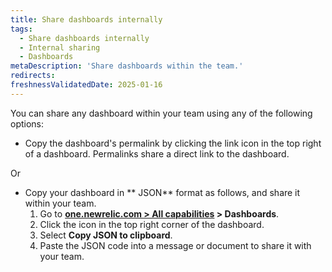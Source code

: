 ```yaml
---
title: Share dashboards internally
tags:
  - Share dashboards internally
  - Internal sharing
  - Dashboards
metaDescription: 'Share dashboards within the team.'
redirects:
freshnessValidatedDate: 2025-01-16
---
```



You can share any dashboard within your team using any of the following options:

* Copy the dashboard's permalink by clicking the link icon in the top right of a dashboard. Permalinks share a direct link to the dashboard. 


Or


* Copy your dashboard in <DNT>** JSON**</DNT> format as follows, and share it within your team.
    1. Go to <DNT>**[one.newrelic.com > All capabilities](https://one.newrelic.com/all-capabilities) > Dashboards**</DNT>.
    2. Click the <Icon name="fe-more-horizontal"/> icon in the top right corner of the dashboard.
    3. Select <DNT>**Copy JSON to clipboard**</DNT>.
    4. Paste the JSON code into a message or document to share it with your team.


